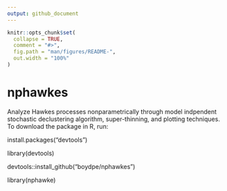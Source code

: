 ```yaml
---
output: github_document
---
```


<!-- README.md is generated from README.Rmd. Please edit that file -->

```r
knitr::opts_chunk$set(
  collapse = TRUE,
  comment = "#>",
  fig.path = "man/figures/README-",
  out.width = "100%"
)
```

# nphawkes

<!-- badges: start -->
<!-- badges: end -->

Analyze Hawkes processes nonparametrically through model indpendent stochastic declustering algorithm, super-thinning, and plotting techniques. To download the package in R, run:

install.packages("devtools") 
 
library(devtools) 
 
devtools::install_github("boydpe/nphawkes") 

library(nphawke)
